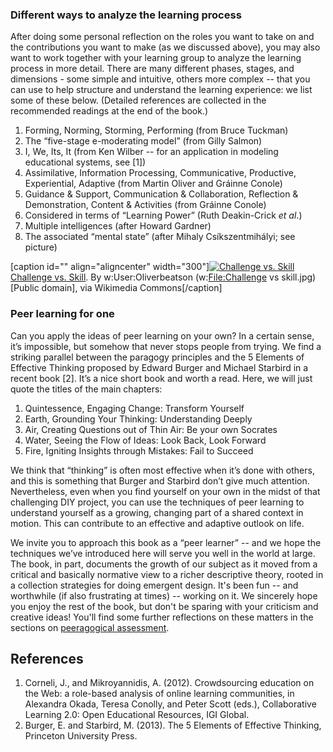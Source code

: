 === Different ways to analyze the learning process ===

After doing some personal reflection on the roles you want to take on and the contributions you want to make (as we discussed above), you may also want to work together with your learning group to analyze the learning process in more detail. There are many different phases, stages, and dimensions - some simple and intuitive, others more complex -- that you can use to help structure and understand the learning experience: we list some of these below. (Detailed references are collected in the recommended readings at the end of the book.)

# Forming, Norming, Storming, Performing (from Bruce Tuckman)
# The “five-stage e-moderating model” (from Gilly Salmon)
# I, We, Its, It (from Ken Wilber -- for an application in modeling educational systems, see [1])
# Assimilative, Information Processing, Communicative, Productive, Experiential, Adaptive (from Martin Oliver and Gráinne Conole)
# Guidance &amp; Support, Communication &amp; Collaboration, Reflection &amp; Demonstration, Content &amp; Activities (from Gráinne Conole)
# Considered in terms of “Learning Power” (Ruth Deakin-Crick ''et al''.)
# Multiple intelligences (after Howard Gardner)
# The associated “mental state” (after Mihaly Csíkszentmihályi; see picture)

[caption id=&quot;&quot; align=&quot;aligncenter&quot; width=&quot;300&quot;][http://commons.wikimedia.org/wiki/File%3AChallenge_vs_skill.svg [[Image:http://upload.wikimedia.org/wikipedia/commons/thumb/f/f6/Challenge_vs_skill.svg/300px-Challenge_vs_skill.svg.png|Challenge vs. Skill]]] [http://commons.wikimedia.org/wiki/File%3AChallenge_vs_skill.svg Challenge vs. Skill]. By w:User:Oliverbeatson (w:File:Challenge vs skill.jpg) [Public domain], via Wikimedia Commons[/caption]

=== Peer learning for one ===

Can you apply the ideas of peer learning on your own? In a certain sense, it’s impossible, but somehow that never stops people from trying. We find a striking parallel between the paragogy principles and the 5 Elements of Effective Thinking proposed by Edward Burger and Michael Starbird in a recent book [2]. It’s a nice short book and worth a read. Here, we will just quote the titles of the main chapters:

# Quintessence, Engaging Change: Transform Yourself
# Earth, Grounding Your Thinking: Understanding Deeply
# Air, Creating Questions out of Thin Air: Be your own Socrates
# Water, Seeing the Flow of Ideas: Look Back, Look Forward
# Fire, Igniting Insights through Mistakes: Fail to Succeed

We think that “thinking” is often most effective when it’s done with others, and this is something that Burger and Starbird don’t give much attention. Nevertheless, even when you find yourself on your own in the midst of that challenging DIY project, you can use the techniques of peer learning to understand yourself as a growing, changing part of a shared context in motion. This can contribute to an effective and adaptive outlook on life.

We invite you to approach this book as a “peer learner” -- and we hope the techniques we’ve introduced here will serve you well in the world at large. The book, in part, documents the growth of our subject as it moved from a critical and basically normative view to a richer descriptive theory, rooted in a collection strategies for doing emergent design. It's been fun -- and worthwhile (if also frustrating at times) -- working on it. We sincerely hope you enjoy the rest of the book, but don't be sparing with your criticism and creative ideas! You'll find some further reflections on these matters in the sections on [http://peeragogy.org/assessment/ peeragogical assessment].

== References ==

# Corneli, J., and Mikroyannidis, A. (2012). Crowdsourcing education on the Web: a role-based analysis of online learning communities, in Alexandra Okada, Teresa Conolly, and Peter Scott (eds.), Collaborative Learning 2.0: Open Educational Resources, IGI Global.
# Burger, E. and Starbird, M. (2013). The 5 Elements of Effective Thinking, Princeton University Press.

